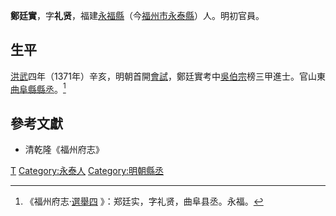 '''鄭廷實'''，字'''礼贤'''，福建[[永福縣|永福縣]]（今[[福州市|福州市]][[永福县_(福建)|永泰縣]]）人。明初官員。

== 生平 ==
[[洪武|洪武]]四年（1371年）辛亥，明朝首開[[會試|會試]]，鄭廷實考中[[吳伯宗|吳伯宗]]榜三甲進士。官山東[[曲阜縣|曲阜縣]][[縣丞|縣丞]]。<ref>《福州府志·[http://www.fzdqw.com/ShowText.asp?ToBook=1411&index=96& 選舉四] {{webarchive|url=https://web.archive.org/web/20140504191714/http://www.fzdqw.com/ShowText.asp?ToBook=1411&index=96& |date=2014-05-04 }}》：郑廷实，字礼贤，曲阜县丞。永福。</ref>

==參考文獻==
{{reflist}}
*清乾隆《福州府志》

{{洪武四年辛亥科殿试金榜}}

{{Authority control}}

{{DEFAULTSORT:Zheng鄭}}
[[Category:鄭姓|T]]
[[Category:永泰人|Category:永泰人]]
[[Category:明朝縣丞|Category:明朝縣丞]]
